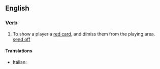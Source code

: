 ==English==

===Verb===
{{en-verb}}

# {{sport}} To show a player a [[red card]], and dimiss them from the playing area. [[send off]]

====Translations====
* Italian: {{t|it|espellere}}